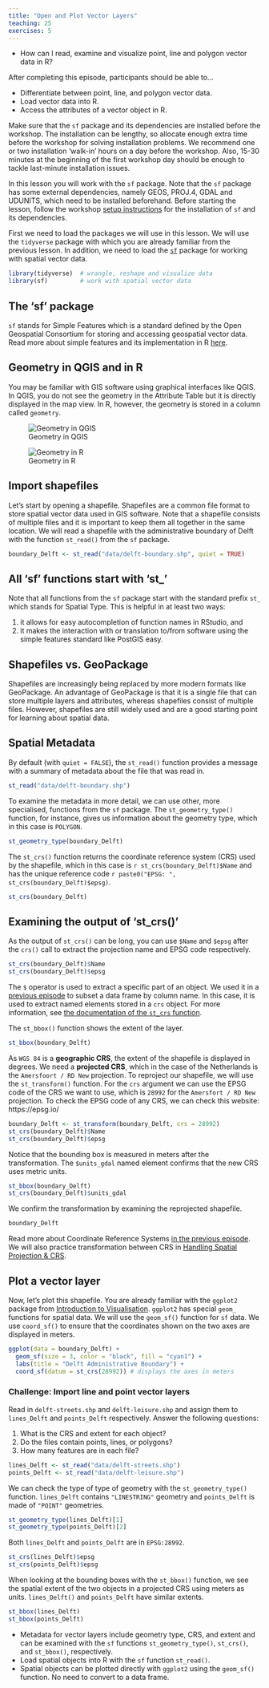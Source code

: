 ```yaml
---
title: "Open and Plot Vector Layers"
teaching: 25
exercises: 5
---
```


:::::::::::::::::::::::::::::::::::::: questions 

- How can I read, examine and visualize point, line and polygon vector data in R?

::::::::::::::::::::::::::::::::::::::::::::::::

::::::::::::::::::::::::::::::::::::: objectives

After completing this episode, participants should be able to…

- Differentiate between point, line, and polygon vector data.
- Load vector data into R.
- Access the attributes of a vector object in R.

::::::::::::::::::::::::::::::::::::::::::::::::

:::::::::::::::::::::::::::::::::::::::::::::::::::::::::::::::::::: instructor

Make sure that the `sf` package and its dependencies are installed before the 
workshop. The installation can be lengthy, so allocate enough extra time 
before the workshop for solving installation problems. We recommend one
or two installation 'walk-in' hours on a day before the workshop. Also, 15-30 
minutes at the beginning of the first workshop day should be enough to tackle 
last-minute installation issues.

::::::::::::::::::::::::::::::::::::::::::::::::::::::::::::::::::::::::::::::::

::: prereq

In this lesson you will work with the `sf` package. Note that the `sf` package has some external dependencies, namely GEOS, PROJ.4, GDAL and UDUNITS, which need to be installed beforehand. Before starting the lesson, follow the workshop [setup instructions](../learners/setup.md) for the installation of `sf` and its dependencies.

:::

First we need to load the packages we will use in this lesson. We will use the `tidyverse` package with which you are already familiar from the previous lesson. In addition, we need to load the [`sf`](https://r-spatial.github.io/sf/) package for working with spatial vector data. 

```r
library(tidyverse)  # wrangle, reshape and visualize data
library(sf)         # work with spatial vector data
```

::: callout

# The 'sf' package  

`sf` stands for Simple Features which is a standard defined by the Open Geospatial Consortium for storing and accessing geospatial vector data. Read more about simple features and its implementation in R [here](https://r-spatial.github.io/sf/articles/sf1.html).

:::

::: callout

# Geometry in QGIS and in R

You may be familiar with GIS software using graphical interfaces like QGIS. In QGIS, you do not see the geometry in the Attribute Table but it is directly displayed in the map view. In R, however, the geometry is stored in a column called `geometry`.

![Geometry in QGIS](fig/geometry-qgis.png)

![Geometry in R](fig/geometry-r.png)

:::

## Import shapefiles

Let's start by opening a shapefile. Shapefiles are a common file format to store spatial vector data used in GIS software. Note that a shapefile consists of multiple files and it is important to keep them all together in the same location. We will read a shapefile with the administrative boundary of Delft with the function `st_read()` from the `sf` package. 

```r
boundary_Delft <- st_read("data/delft-boundary.shp", quiet = TRUE)
```

::: callout

# All 'sf' functions start with 'st_'

Note that all functions from the `sf` package start with the standard prefix `st_` which stands for Spatial Type. This is helpful in at least two ways:  

1. it allows for easy autocompletion of function names in RStudio, and
2. it makes the interaction with or translation to/from software using the simple features standard like PostGIS easy.

:::

::: callout

# Shapefiles vs. GeoPackage

Shapefiles are increasingly being replaced by more modern formats like GeoPackage. An advantage of GeoPackage is that it is a single file that can store multiple layers and attributes, whereas shapefiles consist of multiple files. However, shapefiles are still widely used and are a good starting point for learning about spatial data.

:::

## Spatial Metadata

By default (with `quiet = FALSE`), the `st_read()` function provides a message with a summary of metadata about the file that was read in.

```r
st_read("data/delft-boundary.shp")
```

To examine the metadata in more detail, we can use other, more specialised, functions from the `sf` package. The `st_geometry_type()` function, for instance, gives us information about the geometry type, which in this case is `POLYGON`.

```r
st_geometry_type(boundary_Delft)
```

The `st_crs()` function returns the coordinate reference system (CRS) used by the shapefile, which in this case is ``r st_crs(boundary_Delft)$Name`` and has the unique reference code ``r paste0("EPSG: ", st_crs(boundary_Delft)$epsg)``. 

```r
st_crs(boundary_Delft)
```

::: callout

# Examining the output of 'st_crs()'

As the output of `st_crs()` can be long, you can use `$Name` and `$epsg` after the `crs()` call to extract the projection name and EPSG code respectively. 

```r
st_crs(boundary_Delft)$Name
st_crs(boundary_Delft)$epsg
```

The `$` operator is used to extract a specific part of an object. We used it in a [previous episode](../episodes/03-explore-data.Rmd) to subset a data frame by column name. In this case, it is used to extract named elements stored in a `crs` object. For more information, see [the documentation of the `st_crs` function](https://r-spatial.github.io/sf/reference/st_crs.html#details).

:::

The `st_bbox()` function shows the extent of the layer.  


```r
st_bbox(boundary_Delft)
```

As `WGS 84` is a **geographic CRS**, the extent of the shapefile is displayed in degrees. We need a **projected CRS**, which in the case of the Netherlands is the `Amersfoort / RD New` projection. To reproject our shapefile, we will use the `st_transform()` function. For the `crs` argument we can use the EPSG code of the CRS we want to use, which is `28992` for the `Amersfort / RD New` projection. 
To check the EPSG code of any CRS, we can check this website: https://epsg.io/

```r
boundary_Delft <- st_transform(boundary_Delft, crs = 28992)
st_crs(boundary_Delft)$Name
st_crs(boundary_Delft)$epsg
```

Notice that the bounding box is measured in meters after the transformation. The `$units_gdal` named element confirms that the new CRS uses metric units.

```r
st_bbox(boundary_Delft)
st_crs(boundary_Delft)$units_gdal
```

We confirm the transformation by examining the reprojected shapefile.

```r
boundary_Delft
```

::: callout

Read more about Coordinate Reference Systems [in the previous episode](../episodes/08-intro-to-geospatial-concepts.Rmd). We will also practice transformation between CRS in [Handling Spatial Projection & CRS](../episodes/12-handling-spatial-projection-and-crs.Rmd).

:::



## Plot a vector layer

Now, let's plot this shapefile. You are already familiar with the `ggplot2` package from [Introduction to Visualisation](../episodes/04-intro-to-visualisation.Rmd). `ggplot2` has special `geom_` functions for spatial data. We will use the `geom_sf()` function for `sf` data. We use `coord_sf()` to ensure that the coordinates shown on the two axes are displayed in meters.

```r
ggplot(data = boundary_Delft) +
  geom_sf(size = 3, color = "black", fill = "cyan1") +
  labs(title = "Delft Administrative Boundary") +
  coord_sf(datum = st_crs(28992)) # displays the axes in meters
```

::::::::::::::::::::::::::::::::::::: challenge 

### Challenge: Import line and point vector layers

Read in `delft-streets.shp` and `delft-leisure.shp` and assign them to `lines_Delft` and `points_Delft` respectively. Answer the following questions:

1. What is the CRS and extent for each object?
2. Do the files contain points, lines, or polygons?
3. How many features are in each file?

:::::::::::::::::::::::: solution 

```r
lines_Delft <- st_read("data/delft-streets.shp")
points_Delft <- st_read("data/delft-leisure.shp")
```

We can check the type of type of geometry with the `st_geometry_type()` function. `lines_Delft` contains `"LINESTRING"` geometry and `points_Delft` is made of `"POINT"` geometries. 

```r
st_geometry_type(lines_Delft)[1]
st_geometry_type(points_Delft)[2]
```

Both `lines_Delft` and `points_Delft` are in `EPSG:28992`.

```r
st_crs(lines_Delft)$epsg
st_crs(points_Delft)$epsg
```

When looking at the bounding boxes with the `st_bbox()` function, we see the spatial extent of the two objects in a projected CRS using meters as units. `lines_Delft()` and `points_Delft` have similar extents.

```r
st_bbox(lines_Delft)
st_bbox(points_Delft)
```

:::::::::::::::::::::::::::::::::

::::::::::::::::::::::::::::::::::::::::::::::::



::::::::::::::::::::::::::::::::::::: keypoints 

- Metadata for vector layers include geometry type, CRS, and extent and can be examined with the `sf` functions `st_geometry_type()`, `st_crs()`, and `st_bbox()`, respectively.
- Load spatial objects into R with the `sf` function `st_read()`.
- Spatial objects can be plotted directly with `ggplot2` using the `geom_sf()` function. No need to convert to a data frame.

::::::::::::::::::::::::::::::::::::::::::::::::
